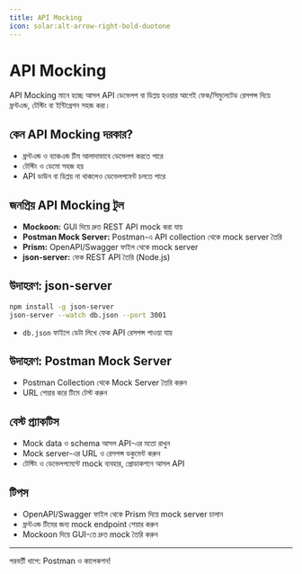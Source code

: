 ```yaml
---
title: API Mocking
icon: solar:alt-arrow-right-bold-duotone
---
```


# API Mocking

API Mocking মানে হচ্ছে আসল API ডেভেলপ বা ডিপ্লয় হওয়ার আগেই ফেক/সিমুলেটেড রেসপন্স দিয়ে ফ্রন্টএন্ড, টেস্টিং বা ইন্টিগ্রেশন সহজ করা।

## কেন API Mocking দরকার?
- ফ্রন্টএন্ড ও ব্যাকএন্ড টিম আলাদাভাবে ডেভেলপ করতে পারে
- টেস্টিং ও ডেমো সহজ হয়
- API ডাউন বা ডিপ্লয় না থাকলেও ডেভেলপমেন্ট চলতে পারে

## জনপ্রিয় API Mocking টুল
- **Mockoon:** GUI দিয়ে দ্রুত REST API mock করা যায়
- **Postman Mock Server:** Postman-এ API collection থেকে mock server তৈরি
- **Prism:** OpenAPI/Swagger ফাইল থেকে mock server
- **json-server:** ফেক REST API তৈরি (Node.js)

## উদাহরণ: json-server
```bash
npm install -g json-server
json-server --watch db.json --port 3001
```
- `db.json` ফাইলে ডেটা লিখে ফেক API রেসপন্স পাওয়া যায়

## উদাহরণ: Postman Mock Server
- Postman Collection থেকে Mock Server তৈরি করুন
- URL শেয়ার করে টিমে টেস্ট করুন

## বেস্ট প্র্যাকটিস
- Mock data ও schema আসল API-এর মতো রাখুন
- Mock server-এর URL ও রেসপন্স ডকুমেন্ট করুন
- টেস্টিং ও ডেভেলপমেন্টে mock ব্যবহার, প্রোডাকশনে আসল API

## টিপস
- OpenAPI/Swagger ফাইল থেকে Prism দিয়ে mock server চালান
- ফ্রন্টএন্ড টিমের জন্য mock endpoint শেয়ার করুন
- Mockoon দিয়ে GUI-তে দ্রুত mock তৈরি করুন

---

পরবর্তী ধাপে: Postman ও কালেকশন!
